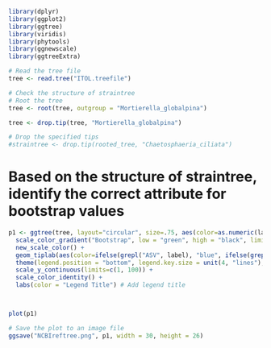 ```r
library(dplyr)
library(ggplot2)
library(ggtree)
library(viridis)
library(phytools)
library(ggnewscale)
library(ggtreeExtra)
```

```r

# Read the tree file
tree <- read.tree("ITOL.treefile")

# Check the structure of straintree
# Root the tree
tree <- root(tree, outgroup = "Mortierella_globalpina")

tree <- drop.tip(tree, "Mortierella_globalpina")

```

```r
# Drop the specified tips
#straintree <- drop.tip(rooted_tree, "Chaetosphaeria_ciliata")
```



# Based on the structure of straintree, identify the correct attribute for bootstrap values
```r
p1 <- ggtree(tree, layout="circular", size=.75, aes(color=as.numeric(label)), branch.length="none") +
  scale_color_gradient("Bootstrap", low = "green", high = "black", limits=c(0,100)) + 
  new_scale_color() +
  geom_tiplab(aes(color=ifelse(grepl("ASV", label), "blue", ifelse(grepl("culture", label), "red", "black"))), size=5) + 
  theme(legend.position = "bottom", legend.key.size = unit(4, "lines"), legend.text = element_text(size = 18)) + # Increase legend text size
  scale_y_continuous(limits=c(1, 100)) +
  scale_color_identity() +
  labs(color = "Legend Title") # Add legend title



plot(p1)
```

```r

# Save the plot to an image file
ggsave("NCBIreftree.png", p1, width = 30, height = 26)
```
